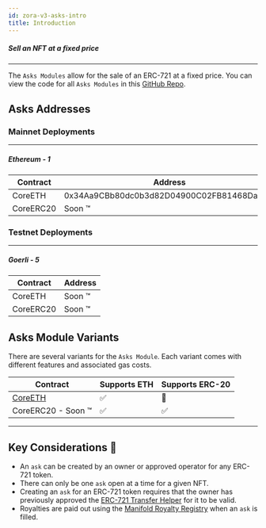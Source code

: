 ```yaml
---
id: zora-v3-asks-intro
title: Introduction
---
```



##### Sell an NFT at a fixed price

---
The `Asks Modules` allow for the sale of an ERC-721 at a fixed price.
You can view the code for all `Asks Modules` in this [GitHub Repo](https://github.com/ourzora/v3/tree/main/contracts/modules/Asks).

## Asks Addresses

### Mainnet Deployments
---
##### Ethereum - 1
| **Contract**       | **Address**                                |
| -------------------|--------------------------------------------|
| CoreETH            | 0x34Aa9CBb80dc0b3d82D04900C02FB81468DafcAb |
| CoreERC20          | Soon ™️ |


### Testnet Deployments
---
##### Goerli - 5
| **Contract**       | **Address**                                |
| -------------------|--------------------------------------------|
| CoreETH            | Soon ™️ |
| CoreERC20          | Soon ™️ |



## Asks Module Variants
There are several variants for the `Asks Module`. Each variant comes with different features and associated gas costs.

| Contract                                              | Supports ETH | Supports ERC-20  |
|-------------------------------------------------------|----------------|----------------|
|[CoreETH](./core/zora-v3-asks-coreETH)                 |   ✅           |   🚫            |
|CoreERC20 - Soon ™️                                     |   ✅           |   ✅            |

---

## Key Considerations 🔑
- An `ask` can be created by an owner or approved operator for any ERC-721 token.
- There can only be one `ask` open at a time for a given NFT.
- Creating an `ask` for an ERC-721 token requires that the owner has previously approved the [ERC-721 Transfer Helper](../../../smart-contracts/zora-v3#approving-tokens-to-v3) for it to be valid.
- Royalties are paid out using the [Manifold Royalty Registry](https://royaltyregistry.xyz/lookup) when an `ask` is filled.